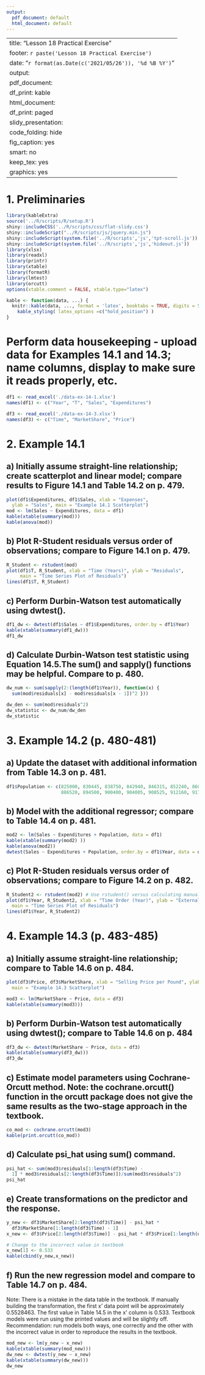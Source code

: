 ```yaml
---
output:
  pdf_document: default
  html_document: default
---
```

---
title: "Lesson 18 Practical Exercise"
footer: `r paste('Lesson 18 Practical Exercise')`
date: "`r format(as.Date(c('2021/05/26')), '%d %B %Y')`"
output:
  pdf_document:
    df_print: kable
  html_document:
    df_print: paged
  slidy_presentation:
    code_folding: hide
    fig_caption: yes
    smart: no
keep_tex: yes
graphics: yes
---

# 1. Preliminaries

```r
library(kableExtra)
source('../R/scripts/R/setup.R')
shiny::includeCSS('../R/scripts/css/flat-slidy.css')
shiny::includeScript("../R/scripts/js/jquery.min.js")
shiny::includeScript(system.file('../R/scripts','js','tpt-scroll.js'))
shiny::includeScript(system.file('../R/scripts','js','hideout.js'))
library(xlsx)
library(readxl)
library(printr)
library(xtable)
library(formatR)
library(lmtest)
library(orcutt)
options(xtable.comment = FALSE, xtable.type="latex")
```

```r
kable <- function(data, ...) {
  knitr::kable(data, ..., format = 'latex', booktabs = TRUE, digits = 5, align = 'c') %>% 
    kable_styling( latex_options =c("hold_position") )
}
```

# Perform data housekeeping - upload data for Examples 14.1 and 14.3; name columns, display to make sure it reads properly, etc. 

```r
df1 <- read_excel('./data-ex-14-1.xlsx')
names(df1) <- c("Year", "T", "Sales", "Expenditures")

df3 <- read_excel('./data-ex-14-3.xlsx')
names(df3) <- c("Time", "MarketShare", "Price")
```

# 2. Example 14.1 
## a) Initially assume straight-line relationship; create scatterplot and linear model; compare results to Figure 14.1 and Table 14.2 on p. 479.

```r
plot(df1$Expenditures, df1$Sales, xlab = "Expenses",
  ylab = "Sales", main = "Example 14.1 Scatterplot")
mod <- lm(Sales ~ Expenditures, data = df1)
kable(xtable(summary(mod)))
kable(anova(mod))
```

## b) Plot R-Student residuals versus order of observations; compare to Figure 14.1 on p. 479.

```r
R_Student <- rstudent(mod)
plot(df1$T, R_Student, xlab = "Time (Years)", ylab = "Residuals",
     main = "Time Series Plot of Residuals")
lines(df1$T, R_Student)
```

## c) Perform Durbin-Watson test automatically using dwtest().

```r
df1_dw <- dwtest(df1$Sales ~ df1$Expenditures, order.by = df1$Year)
kable(xtable(summary(df1_dw)))
df1_dw
```

## d) Calculate Durbin-Watson test statistic using Equation 14.5.The sum() and sapply() functions may be helpful. Compare to p. 480.

```r
dw_num <- sum(sapply(2:(length(df1$Year)), function(x) {
  sum(mod$residuals[x] - mod$residuals[x - 1])^2 }))

dw_den <- sum(mod$residuals^2)
dw_statistic <- dw_num/dw_den
dw_statistic
```

# 3. Example 14.2 (p. 480-481)

## a) Update the dataset with additional information from Table 14.3 on p. 481.

```r
df1$Population <- c(825000, 830445, 838750, 842940, 846315, 852240, 860760, 865925, 871640, 877745, 
                    886520, 894500, 900400, 904005, 908525, 912160, 917630, 922220, 925910, 929610)
```

## b) Model with the additional regressor; compare to Table 14.4 on p. 481.

```r
mod2 <- lm(Sales ~ Expenditures + Population, data = df1)
kable(xtable(summary(mod2) ))
kable(anova(mod2))
dwtest(Sales ~ Expenditures + Population, order.by = df1$Year, data = df1)
```

## c) Plot R-Studen residuals versus order of observations; compare to Figure 14.2 on p. 482.

```r
R_Student2 <- rstudent(mod2) # Use rstudent() versus calculating manually
plot(df1$Year, R_Student2, xlab = "Time Order (Year)", ylab = "Externally Studentized Residuals",
  main = "Time Series Plot of Residuals")
lines(df1$Year, R_Student2)
```

# 4. Example 14.3 (p. 483-485)
## a) Initially assume straight-line relationship; compare to Table 14.6 on p. 484.

```r
plot(df3$Price, df3$MarketShare, xlab = "Selling Price per Pound", ylab = "Market Share",
  main = "Example 14.3 Scatterplot")

mod3 <- lm(MarketShare ~ Price, data = df3)
kable(xtable(summary(mod3)))
```

## b) Perform Durbin-Watson test automatically using dwtest(); compare to Table 14.6 on p. 484

```r
df3_dw <- dwtest(MarketShare ~ Price, data = df3)
kable(xtable(summary(df3_dw)))
df3_dw
```

## c) Estimate model parameters using Cochrane-Orcutt method. Note: the cochrane.orcutt() function in the orcutt package does not give the same results as the two-stage approach in the textbook.

```r
co_mod <- cochrane.orcutt(mod3)
kable(print.orcutt(co_mod))
```

## d) Calculate psi_hat using sum() command.

```r
psi_hat <- sum(mod3$residuals[1:length(df3$Time) -
  1] * mod3$residuals[2:length(df3$Time)])/sum(mod3$residuals^2)
psi_hat
```

## e) Create transformations on the predictor and the response.

```r
y_new <- df3$MarketShare[2:length(df3$Time)] - psi_hat *
  df3$MarketShare[1:length(df3$Time) - 1]
x_new <- df3$Price[2:length(df3$Time)] - psi_hat * df3$Price[1:length(df3$Time) - 1]

# Change to the incorrect value in textbook
x_new[1] <- 0.533 
kable(cbind(y_new,x_new))
```

## f) Run the new regression model and compare to Table 14.7 on p. 484. 
Note: There is a mistake in the data table in the textbook. If manually building the transformation, the first x' data point will be approximately 0.5528463.
The first value in Table 14.5 in the x' column is 0.533. Textbook models were run using the printed values and will be slightly off.
Recommendation: run models both ways, one correctly and the other with the incorrect value in order to reproduce the results in the textbook.

```r
mod_new <- lm(y_new ~ x_new)
kable(xtable(summary(mod_new))) 
dw_new <- dwtest(y_new ~ x_new)
kable(xtable(summary(dw_new)))
dw_new
```


